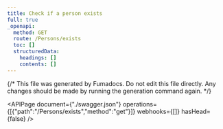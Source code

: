 ```yaml
---
title: Check if a person exists
full: true
_openapi:
  method: GET
  route: /Persons/exists
  toc: []
  structuredData:
    headings: []
    contents: []
---
```


{/* This file was generated by Fumadocs.
Do not edit this file directly. Any changes should be made by running the generation command again. */}

<APIPage document={"./swagger.json"} operations={[{"path":"/Persons/exists","method":"get"}]} webhooks={[]} hasHead={false} />